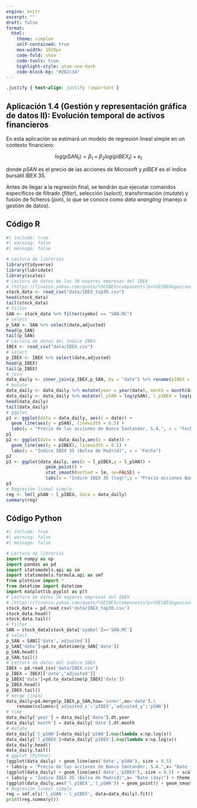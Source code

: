 ```yaml
---
engine: knitr
excerpt: ""
draft: false
format: 
  html:
    theme: simplex
    self-contained: true
    max-width: 1920px
    code-fold: show
    code-tools: true
    highlight-style: atom-one-dark
    code-block-bg: "#282c34"
---
```


```css
.justify { text-align: justify !important }
```

::: justify
# Aplicación 1.4 (Gestión y representación gráfica de datos II): Evolución temporal de activos financieros {.unnumbered}

En esta aplicación se estimará un modelo de regresión lineal simple en un contexto financiero:

$$log(pSAN_t) = \beta_1 + \beta_2 log(pIBEX_t)  + e_t$$

donde $pSAN$ es el precio de las acciones de Microsoft y $pIBEX$ es el índice bursátil IBEX 35.

Antes de llegar a la regresión final, se tendrán que ejecutar comandos específicos de filtrado (*filter*), selección (*select*), transformación (*mutate*) y fusión de ficheros (*join*), lo que se conoce como *data wrangling* (manejo o gestión de datos).
:::

## Código R {.unnumbered}

```r
#| include: true
#| warning: false
#| message: false

# Lectura de librerías
library(tidyverse)
library(lubridate)
library(scales)
# Lectura de datos de las 30 mayores empresas del IBEX
# (https://finance.yahoo.com/quote/%5EIBEX/components?p=%5EIBEX&guccounter=1)
stock_data <- read_csv("data/IBEX_top30.csv")
head(stock_data)
tail(stock_data)
# filter
SAN <- stock_data %>% filter(symbol == "SAN.MC")
# select
p_SAN <- SAN %>% select(date,adjusted)
head(p_SAN)
tail(p_SAN)
# Lectura de datos del índice IBEX 
IBEX <- read_csv("data/IBEX.csv")
# select
p_IBEX <- IBEX %>% select(date,adjusted)
head(p_IBEX)
tail(p_IBEX)
# join
data_daily <- inner_join(p_IBEX,p_SAN, by = "date") %>% rename(pIBEX = adjusted.x, pSAN = adjusted.y)
# mutate
data_daily <- data_daily %>% mutate(year = year(date), month = month(date))
data_daily <- data_daily %>% mutate(l_pSAN = log(pSAN), l_pIBEX = log(pIBEX))
head(data_daily)
tail(data_daily)
# ggplot
p1 <- ggplot(data = data_daily, aes(x = date)) +
  geom_line(aes(y = pSAN), linewidth = 0.5) +
  labs(y = "Precio de las acciones de Banco Santander, S.A.", x = "Fecha")
p1
p2 <- ggplot(data = data_daily,aes(x = date)) +
  geom_line(aes(y = pIBEX), linewidth = 0.5) +
  labs(y = "Indice IBEX 35 (Bolsa de Madrid)", x = "Fecha")
p2
p3 <- ggplot(data_daily, aes(x = l_pIBEX,y = l_pSAN)) + 
               geom_point() +  
               stat_smooth(method = lm, se=FALSE) +  
               labs(x = "Indice IBEX 35 (log)",y = "Precio acciones Banco Santander (log)")
p3
# Regresión lineal simple
reg <- lm(l_pSAN ~ l_pIBEX, data = data_daily)
summary(reg)
```

## Código Python {.unnumbered}

```python
#| include: true
#| warning: false
#| message: false

# Lectura de librerías
import numpy as np
import pandas as pd
import statsmodels.api as sm
import statsmodels.formula.api as smf
from plotnine import *
from datetime import datetime
import matplotlib.pyplot as plt
# Lectura de datos 30 mayores empresas del IBEX
# (https://finance.yahoo.com/quote/%5EIBEX/components?p=%5EIBEX&guccounter=1)
stock_data = pd.read_csv('data/IBEX_top30.csv')
stock_data.head()
stock_data.tail()
# filter
SAN = stock_data[stock_data['symbol']=='SAN.MC']
# select
p_SAN = SAN[['date','adjusted']]
p_SAN['date']=pd.to_datetime(p_SAN['date'])
p_SAN.head()
p_SAN.tail()
# Lectura de datos del índice IBEX
IBEX = pd.read_csv('data/IBEX.csv')
p_IBEX = IBEX[['date','adjusted']]
p_IBEX['date']=pd.to_datetime(p_IBEX['date'])
p_IBEX.head()
p_IBEX.tail()
# merge (join)
data_daily=pd.merge(p_IBEX,p_SAN,how='inner',on='date').\
    rename(columns={'adjusted_x':'pIBEX','adjusted_y':'pSAN'})
# time
data_daily['year'] = data_daily['date'].dt.year
data_daily['month'] = data_daily['date'].dt.month
# mutate
data_daily['l_pSAN']=data_daily['pSAN'].map(lambda x:np.log(x))
data_daily['l_pIBEX']=data_daily['pIBEX'].map(lambda x:np.log(x))
data_daily.head()
data_daily.tail()
# ggplot (Python)
(ggplot(data_daily) + geom_line(aes('date','pSAN'), size = 0.5) 
+ labs(y = "Precio de las acciones de Banco Santander, S.A.",x= "Date (day)") + theme_bw())
(ggplot(data_daily) + geom_line(aes('date','pIBEX'), size = 0.5) + scale_y_continuous(expand = [0.01,0.01]) 
+ labs(y = "Indice IBEX 35 (Bolsa de Madrid)",x= "Date (day)") + theme_bw())
(ggplot(data_daily,aes('l_pIBEX','l_pSAN')) + geom_point() + geom_smooth(method='lm',se=False, color = "blue") + labs(x="Indice IBEX 35 (log)",y="Precio acciones Banco Santander (log)") + theme_bw())
# Regresión lineal simple
reg = smf.ols('l_pSAN ~ l_pIBEX', data=data_daily).fit()
print(reg.summary())
```
